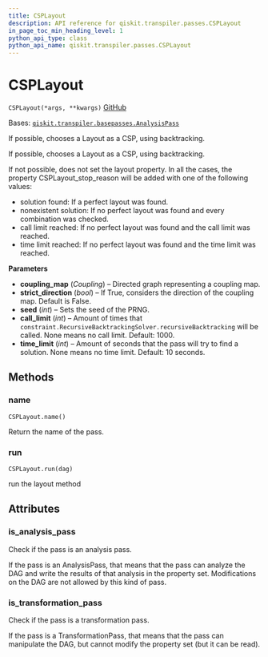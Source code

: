 ```yaml
---
title: CSPLayout
description: API reference for qiskit.transpiler.passes.CSPLayout
in_page_toc_min_heading_level: 1
python_api_type: class
python_api_name: qiskit.transpiler.passes.CSPLayout
---
```


# CSPLayout

<span id="qiskit.transpiler.passes.CSPLayout" />

`CSPLayout(*args, **kwargs)` [GitHub](https://github.com/qiskit/qiskit/tree/stable/0.21/qiskit/transpiler/passes/layout/csp_layout.py "view source code")

Bases: [`qiskit.transpiler.basepasses.AnalysisPass`](qiskit.transpiler.AnalysisPass "qiskit.transpiler.basepasses.AnalysisPass")

If possible, chooses a Layout as a CSP, using backtracking.

If possible, chooses a Layout as a CSP, using backtracking.

If not possible, does not set the layout property. In all the cases, the property CSPLayout\_stop\_reason will be added with one of the following values:

*   solution found: If a perfect layout was found.
*   nonexistent solution: If no perfect layout was found and every combination was checked.
*   call limit reached: If no perfect layout was found and the call limit was reached.
*   time limit reached: If no perfect layout was found and the time limit was reached.

**Parameters**

*   **coupling\_map** (*Coupling*) – Directed graph representing a coupling map.
*   **strict\_direction** (*bool*) – If True, considers the direction of the coupling map. Default is False.
*   **seed** (*int*) – Sets the seed of the PRNG.
*   **call\_limit** (*int*) – Amount of times that `constraint.RecursiveBacktrackingSolver.recursiveBacktracking` will be called. None means no call limit. Default: 1000.
*   **time\_limit** (*int*) – Amount of seconds that the pass will try to find a solution. None means no time limit. Default: 10 seconds.

## Methods

### name

<span id="qiskit.transpiler.passes.CSPLayout.name" />

`CSPLayout.name()`

Return the name of the pass.

### run

<span id="qiskit.transpiler.passes.CSPLayout.run" />

`CSPLayout.run(dag)`

run the layout method

## Attributes

<span id="qiskit.transpiler.passes.CSPLayout.is_analysis_pass" />

### is\_analysis\_pass

Check if the pass is an analysis pass.

If the pass is an AnalysisPass, that means that the pass can analyze the DAG and write the results of that analysis in the property set. Modifications on the DAG are not allowed by this kind of pass.

<span id="qiskit.transpiler.passes.CSPLayout.is_transformation_pass" />

### is\_transformation\_pass

Check if the pass is a transformation pass.

If the pass is a TransformationPass, that means that the pass can manipulate the DAG, but cannot modify the property set (but it can be read).

